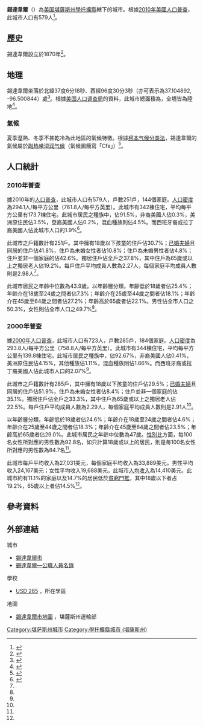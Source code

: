 {{noteTA
|G1=USState
|1=zh-hans:肖托夸; zh-hant:學托擴;
}}
{{Infobox settlement
|name = 錫達韋爾
|native_name = Cedar Vale
|settlement_type = [[城市|城市]]
|nickname = 
|motto =
|image_skyline = 
|image_caption = 
|image_flag = 
|image_seal =
|image_map = Chautauqua_County_Kansas_Incorporated_and_Unincorporated_areas_Cedar_Vale_Highlighted.svg
|map_caption = 錫達韋爾於[[學托擴縣_(堪薩斯州)|學托擴縣]]及[[堪薩斯州|堪薩斯州]]之地理位置
|image_map1 = Map of Chautauqua Co, Ks, USA.png
|map_caption1 = {{le|堪薩斯州運輸部|Kansas Department of Transportation}}的[[學托擴縣_(堪薩斯州)|學托擴縣]]地圖（[[:File:Kansas_official_transportation_map_legend.png|圖例]]）
|coordinates_region = US-KS
|subdivision_type = [[世界政區索引|國家]]
|subdivision_name = [[美国|美国]]
|subdivision_type1 = [[美國行政區劃|州]]
|subdivision_name1 = [[堪薩斯州|堪薩斯州]]
|subdivision_type2 = [[堪萨斯州行政区划|縣]]
|subdivision_name2 = [[學托擴縣_(堪薩斯州)|學托擴縣]]
|government_footnotes = 
|government_type = 
|leader_title = 
|leader_name = 
|leader_title1 = 
|leader_name1 = 
|established_title = 
|established_date =
|area_footnotes = <ref name ="Gazetteer files"/>
|area_total_sq_mi = 0.76
|area_land_sq_mi = 0.76
|area_water_sq_mi = 0
|area_total_km2 = 1.97
|area_land_km2 = 1.97
|area_water_km2 = 0
|population_as_of = [[2010年美國人口普查|2010]]
|population_est = 562
|pop_est_as_of = 2012<ref name="2012 Pop Estimate">{{cite web|title=Population Estimates|url=http://www.census.gov/popest/data/cities/totals/2012/SUB-EST2012.html|publisher=[[美国人口调查局|美国人口调查局]]|accessdate=2013-05-29|archive-url=https://www.webcitation.org/6HQu4Spqa?url=http://www.census.gov/popest/data/cities/totals/2012/SUB-EST2012.html|archive-date=2013-06-17|dead-url=yes}}</ref>
|population_total = 579
|population_footnotes = <ref name ="FactFinder"/>
|population_density_sq_mi = auto
|population_density_km2 = auto
|timezone = [[北美中部时区|CST]]
|utc_offset = -6
|timezone_DST = CDT
|utc_offset_DST = -5
|elevation_footnotes = 
|elevation_m = 289
|elevation_ft = 948
|coordinates_display = inline,title
|coordinates_type = region:US_type:city
|latd = 37 |latm = 06 |lats = 18 |latNS = N
|longd = 96 |longm = 30 |longs = 03 |longEW = W
|postal_code_type = [[美國郵區編號|郵區編號]]
|postal_code = 67024
|area_code = [[電話區號620|620]]
|blank_name = [[聯邦資料處理標準|FIPS代碼]]
|blank_info = 20-11450 <ref name="GR2">{{cite web|url=http://factfinder2.census.gov|publisher=[[美国人口调查局|美国人口调查局]]|accessdate=2008-01-31|title=American FactFinder|archive-date=2013-09-11|archive-url=https://web.archive.org/web/20130911234518/http://factfinder2.census.gov/|dead-url=no}}</ref>
|blank1_name = [[地名信息系统|GNIS]] ID
|blank1_info = 0469099 <ref name="GR3">{{cite web|url=http://geonames.usgs.gov|accessdate=2008-01-31|title=US Board on Geographic Names|publisher=[[美國地質調查局|美國地質調查局]]|date=2007-10-25|archive-date=2019-01-07|archive-url=https://web.archive.org/web/20190107042355/https://geonames.usgs.gov/|dead-url=no}}</ref>
|website = [http://www.cityofcedarvale.com/ City Website]
|footnotes = 
}}

'''錫達韋爾'''（{{lang|en|'''Cedar Vale'''}}）為[[美国|美国]][[堪薩斯州|堪薩斯州]][[學托擴縣_(堪薩斯州)|學托擴縣]]轄下的城市。根據[[2010年美國人口普查|2010年美國人口普查]]，此城市人口有579人<ref name="Census2010">{{cite web|title=2010 City Population and Housing Occupancy Status|url=http://factfinder2.census.gov/faces/tableservices/jsf/pages/productview.xhtml?pid=DEC_10_PL_GCTPL2.ST13&prodType=table|publisher=U.S. Census Bureau|accessdate=October 21, 2011|archive-date=2011-07-21|archive-url=https://web.archive.org/web/20110721034521/http://factfinder2.census.gov/faces/tableservices/jsf/pages/productview.xhtml?pid=DEC_10_PL_GCTPL2.ST13&prodType=table|dead-url=no}}</ref>。

==歷史==
錫達韋爾設立於1870年<ref>{{cite book | url=http://books.google.com/books?id=o8X5krq3fP8C&pg=PA302#v=onepage&q&f=false | title=Kansas: A Cyclopedia of State History, Embracing Events, Institutions, Industries, Counties, Cities, Towns, Prominent Persons, Etc. | publisher=Standard Publishing Company | author=Blackmar, Frank Wilson | year=1912 | pages=302 | access-date=2016-05-13 | archive-date=2014-06-30 | archive-url=https://web.archive.org/web/20140630150414/http://books.google.com/books?id=o8X5krq3fP8C&pg=PA302#v=onepage&q&f=false | dead-url=no }}</ref>。

==地理==
錫達韋爾坐落於北緯37度6分18秒、西經96度30分3秒（亦可表示為37.104892, -96.500844）處<ref name="GR1">{{cite web|url=http://www.census.gov/geo/www/gazetteer/gazette.html|publisher=[[美国人口调查局|美国人口调查局]]|accessdate=2011-04-23|date=2011-02-12|title=US Gazetteer files: 2010, 2000, and 1990|archive-url=https://web.archive.org/web/20110102044750/http://www.census.gov/geo/www/gazetteer/gazette.html|archive-date=2011-01-02|dead-url=yes}}</ref>。根據[[美国人口调查局|美国人口调查局]]的資料，此城市總面積為{{convert|1.97|sqkm|sqmi|2}}，全境皆為陸地<ref name ="Gazetteer files">{{cite web|title=US Gazetteer files 2010|url=http://www.census.gov/geo/www/gazetteer/files/Gaz_places_national.txt|publisher=[[美国人口调查局|美国人口调查局]]|accessdate=2012-07-06|archive-url=https://www.webcitation.org/699nOulzi?url=http://www.census.gov/geo/www/gazetteer/files/Gaz_places_national.txt|archive-date=2012-07-14|dead-url=yes}}</ref>。

===氣候===
夏季溼熱、冬季不甚乾冷為此地區的氣候特徵。根據[[柯本气候分类法|柯本气候分类法]]，錫達韋爾的氣候屬於[[副热带湿润气候|副热带湿润气候]]（氣候圖簡寫「Cfa」）<ref>{{Cite web |url=http://www.weatherbase.com/weather/weather-summary.php3?s=593141&cityname=Cedar+Vale%2C+Kansas%2C+United+States+of+America&units= |title=Climate Summary for Cedar Vale, Kansas |access-date=2016-05-13 |archive-date=2020-09-23 |archive-url=https://web.archive.org/web/20200923163508/https://weatherbase.com/weather/weather-summary.php3?s=593141&cityname=Cedar+Vale%2C+Kansas%2C+United+States+of+America&units= |dead-url=no }}</ref>。

==人口統計==
{{US Census population
|align=left
|1880= 218
|1890= 640
|1900= 932
|1910= 948
|1920= 1044
|1930= 1000
|1940= 952
|1950= 1010
|1960= 859
|1970= 665
|1980= 848
|1990= 760
|2000= 723
|2010= 579
|estyear=2014
|estimate=546
|estref=<ref name="USCensusEst2014">{{cite web|url=http://www.census.gov/popest/data/cities/totals/2014/SUB-EST2014.html|title=Annual Estimates of the Resident Population for Incorporated Places: April 1, 2010 to July 1, 2014|accessdate=June 4, 2015|archive-url=https://web.archive.org/web/20150523034651/https://www.census.gov/popest/data/cities/totals/2014/SUB-EST2014.html|archive-date=2015-05-23|dead-url=yes}}</ref>
|align-fn=center
|footnote=[http://www.census.gov/prod/www/abs/decennial/ U.S. Decennial Census]
}}

===2010年普查===
據2010年的[[2010年美國人口普查|人口普查]]，此城市人口有579人，戶數251戶，144個家庭。[[人口密度|人口密度]]為294.1人/每平方公里（761.8人/每平方英里）。此城市有342棟住宅，平均每平方公里有173.7棟住宅。此城市居民之種族中，{{le|美國種族和民族|Race and ethnicity in the United States Census|白人}}佔91.5%，非裔美國人佔0.3%，美洲原住民佔3.5%，亞裔美國人佔0.2%，混血種族則佔4.5%。而西班牙裔或拉丁裔美國人佔此城市人口的1.9%<ref name ="FactFinder">{{cite web|title=American FactFinder|url=http://factfinder2.census.gov/faces/nav/jsf/pages/index.xhtml|publisher=[[美国人口调查局|美国人口调查局]]|accessdate=2012-07-06|archive-date=2012-02-17|archive-url=https://www.webcitation.org/65WtHj6J5?url=http://factfinder2.census.gov/faces/nav/jsf/pages/index.xhtml|dead-url=no}}</ref>。

此城市之戶籍數計有251戶。其中擁有18歲以下孩童的住戶佔30.7%；[[婚姻|已婚夫婦]]且同居的住戶佔41.8%，住戶為未婚女性者佔10.8%；住戶為未婚男性者佔4.8%；住戶並非一個家庭的佔42.6%。獨居住戶佔全戶之37.8%，其中住戶為65歲或以上之獨居老人佔19.2%。每戶住戶平均成員人數為2.27人，每個家庭平均成員人數則是2.98人<ref name ="FactFinder"/>。

此城市居民之年齡中位數為43.9歲。以年齡層分類，年齡低於18歲者佔25.4%；年齡介在18歲至24歲之間者佔7.3%；年齡介在25歲至44歲之間者佔18.1%；年齡介在45歲至64歲之間者佔27.2%；年齡高於65歲者佔22.1%。男性佔全市人口之50.3%，女性則佔全市人口之49.7%<ref name ="FactFinder"/>。

===2000年普查===
據[[2000年美國人口普查|2000年人口普查]]，此城市人口有723人，戶數285戶，184個家庭。[[人口密度|人口密度]]為293.8人/每平方公里（758.8人/每平方英里）。此城市有344棟住宅，平均每平方公里有139.8棟住宅。此城市居民之種族中，{{le|美國種族和民族|Race and ethnicity in the United States Census|白人}}佔92.67%，非裔美國人佔0.41%，美洲原住民佔4.15%，其他種族佔1.11%，混血種族則佔1.66%。而西班牙裔或拉丁裔美國人佔此城市人口的2.07%<ref name="GR2" />。

此城市之戶籍數計有285戶，其中擁有18歲以下孩童的住戶佔29.5%；[[婚姻|已婚夫婦]]且同居的住戶佔51.9%，住戶為未婚女性者佔8.4%；住戶並非一個家庭的佔35.1%。獨居住戶佔全戶之33.3%，其中住戶為65歲或以上之獨居老人佔22.5%。每戶住戶平均成員人數為2.29人，每個家庭平均成員人數則是2.91人<ref name="GR2" />。

以年齡層分類，年齡低於18歲者佔24.6%；年齡介在18歲至24歲之間者佔4.6%；年齡介在25歲至44歲之間者佔18.3%；年齡介在45歲至64歲之間者佔23.5%；年齡高於65歲者佔29.0%。此城市居民之年齡中位數為47歲。[[性別比|性別比]]方面，每100名女性所對應的男性數為92.8名，如只計算18歲或以上的居民，則是每100名女性所對應的男性數為84.7名<ref name="GR2" />。

此城市每戶平均收入為27,031美元，每個家庭平均收入為33,889美元。男性平均收入24,167美元；女性平均收入19,688美元。此城市[[人均收入|人均收入]]為14,410美元。此城市約有11.1%的家庭以及14.7%的居民低於[[貧窮門檻|貧窮門檻]]，其中18歲以下者占19.2%，65歲以上者佔14.5%<ref name="GR2" />。

==參考資料==
{{Reflist|30em}}

==外部連結==
{{Commons category|Cedar Vale, Kansas}}
{{Portal|堪薩斯州}}
;城市
* [http://www.cityofcedarvale.com/ 錫達韋爾市] {{Wayback|url=http://www.cityofcedarvale.com/ |date=20210225050509 }}
* [https://web.archive.org/web/20111213104813/http://www.lkm.org/directory/cities.php?ID=180 錫達韋爾—公職人員名錄]
;學校
* [http://www.cvs285.net/ USD 285] {{Wayback|url=http://www.cvs285.net/ |date=20210119150233 }}，所在學區
;地圖
* [http://www.ksdot.org/Assets/wwwksdotorg/bureaus/burTransPlan/maps/city-pdf/cedar%20vale.pdf 錫達韋爾市地圖] {{Wayback|url=http://www.ksdot.org/Assets/wwwksdotorg/bureaus/burTransPlan/maps/city-pdf/cedar%20vale.pdf |date=20200505204233 }}，堪薩斯州運輸部

{{學托擴縣 (堪薩斯州)}}

{{DEFAULTSORT:Cedar Vale}}
[[Category:堪萨斯州城市|Category:堪萨斯州城市]]
[[Category:學托擴縣城市_(堪薩斯州)|Category:學托擴縣城市 (堪薩斯州)]]